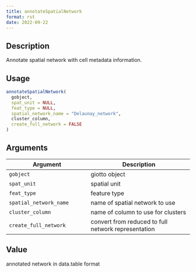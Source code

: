 ```yaml
--- 
title: annotateSpatialNetwork 
format: rst 
date: 2022-09-22 
--- 
```


## Description

Annotate spatial network with cell metadata information.


## Usage

```r
annotateSpatialNetwork(
  gobject,
  spat_unit = NULL,
  feat_type = NULL,
  spatial_network_name = "Delaunay_network",
  cluster_column,
  create_full_network = FALSE
)
```


## Arguments

Argument      |Description
------------- |----------------
`gobject`     |     giotto object
`spat_unit`     |     spatial unit
`feat_type`     |     feature type
`spatial_network_name`     |     name of spatial network to use
`cluster_column`     |     name of column to use for clusters
`create_full_network`     |     convert from reduced to full network representation


## Value

annotated network in data.table format


